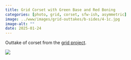 ```yaml
---
title: Grid Corset with Green Base and Red Boning
categories: [photo, grid, corset, sfw-ish, asymmetric]
image: ../www/images/grid-outtakes/b-sides/4-1c.jpg
image-alt: ""
date: 2025-01-24
---
```


Outtake of corset from the [grid project](/posts/2025-01-27_grid-project.html).

![](../www/images/grid-outtakes/b-sides/4-1c.jpg)


